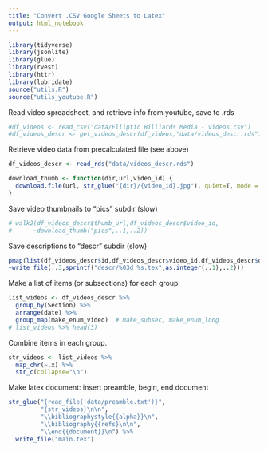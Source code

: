 ```yaml
---
title: "Convert .CSV Google Sheets to Latex"
output: html_notebook
---
```


```r
library(tidyverse)
library(jsonlite)
library(glue)
library(rvest)
library(httr)
library(lubridate)
source("utils.R")
source("utils_youtube.R")
```

Read video spreadsheet, and retrieve info from youtube, save to .rds


```r
#df_videos <- read_csv("data/Elliptic Billiards Media - videos.csv")
#df_videos_descr <- get_videos_descr(df_videos,"data/videos_descr.rds")
```

Retrieve video data from precalculated file (see above)

```r
df_videos_descr <- read_rds("data/videos_descr.rds")
```

```r
download_thumb <- function(dir,url,video_id) {
  download.file(url, str_glue("{dir}/{video_id}.jpg"), quiet=T, mode = 'wb')
}
```

Save video thumbnails to "pics" subdir (slow)

```r
# walk2(df_videos_descr$thumb_url,df_videos_descr$video_id,
#      ~download_thumb("pics",..1,..2))
```

Save descriptions to "descr" subdir (slow)

```r
pmap(list(df_videos_descr$id,df_videos_descr$video_id,df_videos_descr$descr),
~write_file(..3,sprintf("descr/%03d_%s.tex",as.integer(..1),..2)))
```


Make a list of items (or subsections) for each group.

```r
list_videos <- df_videos_descr %>%
  group_by(Section) %>%
  arrange(date) %>%
  group_map(make_enum_video)  # make_subsec, make_enum_long
# list_videos %>% head(3)
```


Combine items in each group.

```r
str_videos <- list_videos %>%
  map_chr(~.x) %>%
  str_c(collapse="\n")
```

Make latex document: insert preamble, begin, end document

```r
str_glue("{read_file('data/preamble.txt')}",
         "{str_videos}\n\n",
         "\\bibliographystyle{{alpha}}\n",
         "\\bibliography{{refs}\n\n",
         "\\end{{document}}\n") %>%
  write_file("main.tex")
```


